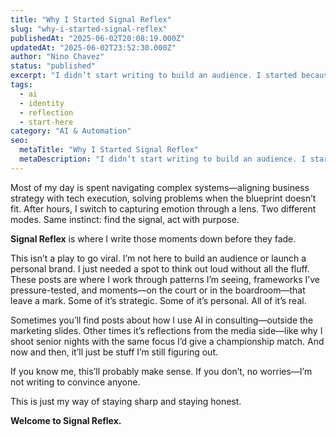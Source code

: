 ```yaml
---
title: "Why I Started Signal Reflex"
slug: "why-i-started-signal-reflex"
publishedAt: "2025-06-02T20:08:19.000Z"
updatedAt: "2025-06-02T23:52:30.000Z"
author: "Nino Chavez"
status: "published"
excerpt: "I didn’t start writing to build an audience. I started because AI helped me get past the blank page. This is where I work through what matters—before it fades."
tags:
  - ai
  - identity
  - reflection
  - start-here
category: "AI & Automation"
seo:
  metaTitle: "Why I Started Signal Reflex"
  metaDescription: "I didn’t start writing to build an audience. I started because AI helped me get past the blank page. This is where I work through what matters—before it fades."
---
```


Most of my day is spent navigating complex systems—aligning business strategy with tech execution, solving problems when the blueprint doesn’t fit. After hours, I switch to capturing emotion through a lens. Two different modes. Same instinct: find the signal, act with purpose.

**Signal Reflex** is where I write those moments down before they fade.

This isn’t a play to go viral. I’m not here to build an audience or launch a personal brand. I just needed a spot to think out loud without all the fluff.
These posts are where I work through patterns I’m seeing, frameworks I’ve pressure-tested, and moments—on the court or in the boardroom—that leave a mark. Some of it’s strategic. Some of it’s personal. All of it’s real.

Sometimes you’ll find posts about how I use AI in consulting—outside the marketing slides. Other times it’s reflections from the media side—like why I shoot senior nights with the same focus I’d give a championship match. And now and then, it’ll just be stuff I’m still figuring out.

If you know me, this’ll probably make sense. If you don’t, no worries—I’m not writing to convince anyone.

This is just my way of staying sharp and staying honest.

**Welcome to Signal Reflex.**
